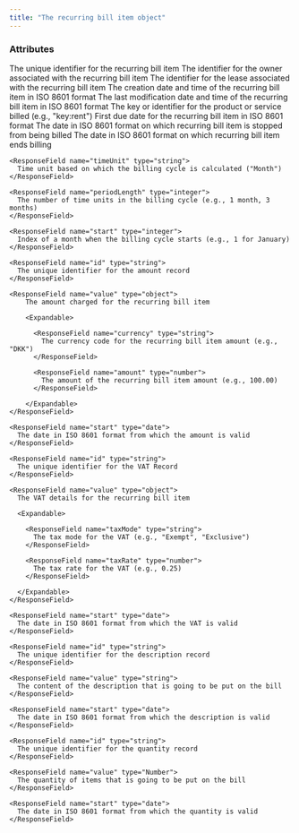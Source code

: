 ```yaml
---
title: "The recurring bill item object"
---
```


### Attributes

<ResponseField name="id" type="string">
  The unique identifier for the recurring bill item
</ResponseField>

<ResponseField name="ownerId" type="string">
  The identifier for the owner associated with the recurring bill item
</ResponseField>

<ResponseField name="leaseId" type="string">
  The identifier for the lease associated with the recurring bill item
</ResponseField>

<ResponseField name="created" type="date">
  The creation date and time of the recurring bill item in ISO 8601 format
</ResponseField>

<ResponseField name="modified" type="date">
  The last modification date and time of the recurring bill item in ISO 8601 format
</ResponseField>

<ResponseField name="productKey" type="string">
  The key or identifier for the product or service billed (e.g., "key:rent")
</ResponseField>

<ResponseField name="startedOn" type="date">
  First due date for the recurring bill item in ISO 8601 format
</ResponseField>

<ResponseField name="cancelledOn" type="date">
  The date in ISO 8601 format on which recurring bill item is stopped from being billed
</ResponseField>

<ResponseField name="endedOn" type="date">
  The date in ISO 8601 format on which recurring bill item ends billing
</ResponseField>

<ResponseField name="billingCycle" type="object">

  <Expandable>

    <ResponseField name="timeUnit" type="string">
      Time unit based on which the billing cycle is calculated ("Month")
    </ResponseField>

    <ResponseField name="periodLength" type="integer">
      The number of time units in the billing cycle (e.g., 1 month, 3 months)
    </ResponseField>

    <ResponseField name="start" type="integer">
      Index of a month when the billing cycle starts (e.g., 1 for January)
    </ResponseField>

  </Expandable>

</ResponseField>

<ResponseField name="amountRecords" type="array">

  <Expandable>

    <ResponseField name="id" type="string">
      The unique identifier for the amount record
    </ResponseField>

    <ResponseField name="value" type="object">
        The amount charged for the recurring bill item

        <Expandable>

          <ResponseField name="currency" type="string">
            The currency code for the recurring bill item amount (e.g., "DKK")
          </ResponseField>

          <ResponseField name="amount" type="number">
            The amount of the recurring bill item amount (e.g., 100.00)
          </ResponseField>

        </Expandable>
    </ResponseField>

    <ResponseField name="start" type="date">
      The date in ISO 8601 format from which the amount is valid
    </ResponseField>

  </Expandable>

</ResponseField>

<ResponseField name="vatRecords" type="array">

  <Expandable>

    <ResponseField name="id" type="string">
      The unique identifier for the VAT Record
    </ResponseField>

    <ResponseField name="value" type="object">
      The VAT details for the recurring bill item

      <Expandable>

        <ResponseField name="taxMode" type="string">
          The tax mode for the VAT (e.g., "Exempt", "Exclusive")
        </ResponseField>

        <ResponseField name="taxRate" type="number">
          The tax rate for the VAT (e.g., 0.25)
        </ResponseField>

      </Expandable>
    </ResponseField>

    <ResponseField name="start" type="date">
      The date in ISO 8601 format from which the VAT is valid
    </ResponseField>

  </Expandable>

</ResponseField>

<ResponseField name="descriptionRecords" type="array">

  <Expandable>

    <ResponseField name="id" type="string">
      The unique identifier for the description record
    </ResponseField>

    <ResponseField name="value" type="string">
      The content of the description that is going to be put on the bill
    </ResponseField>

    <ResponseField name="start" type="date">
      The date in ISO 8601 format from which the description is valid
    </ResponseField>

  </Expandable>

</ResponseField>

<ResponseField name="quantityRecords" type="array">

  <Expandable>

    <ResponseField name="id" type="string">
      The unique identifier for the quantity record
    </ResponseField>

    <ResponseField name="value" type="Number">
      The quantity of items that is going to be put on the bill
    </ResponseField>

    <ResponseField name="start" type="date">
      The date in ISO 8601 format from which the quantity is valid
    </ResponseField>

  </Expandable>

</ResponseField>
